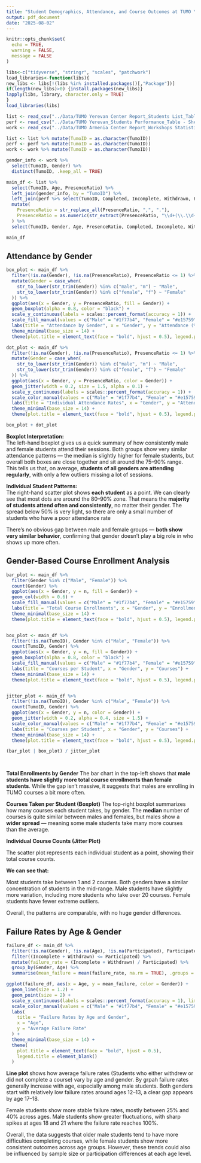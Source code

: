 ```yaml
---
title: "Student Demographics, Attendance, and Course Outcomes at TUMO Yerevan"
output: pdf_document
date: "2025-08-02"
---
```



```r
knitr::opts_chunk$set(
  echo = TRUE,
  warning = FALSE,
  message = FALSE
)

libs<-c("tidyverse", "stringr", "scales", "patchwork")
load_libraries<-function(libs){
new_libs <- libs[!(libs %in% installed.packages()[,"Package"])]
if(length(new_libs)>0) {install.packages(new_libs)}
lapply(libs, library, character.only = TRUE)
}
load_libraries(libs)
```



```r

list <- read_csv("../Data/TUMO Yerevan Center Report_Students List_Table - Sheet1.csv")
perf <- read_csv("../Data/TUMO Yerevan_Students Performance_Table - Sheet1.csv")
work <- read_csv("../Data/TUMO Armenia Center Report_Workshops Statistics_Table.csv")

list <- list %>% mutate(TumoID = as.character(TumoID))
perf <- perf %>% mutate(TumoID = as.character(TumoID))
work <- work %>% mutate(TumoID = as.character(TumoID))

gender_info <- work %>%
  select(TumoID, Gender) %>%
  distinct(TumoID, .keep_all = TRUE)

main_df <- list %>%
  select(TumoID, Age, PresenceRatio) %>%
  left_join(gender_info, by = "TumoID") %>%
  left_join(perf %>% select(TumoID, Completed, Incomplete, Withdrawn, Participated), by = "TumoID") %>%
  mutate(
    PresenceRatio = str_replace_all(PresenceRatio, ",", "."),
    PresenceRatio = as.numeric(str_extract(PresenceRatio, "\\d+(\\.\\d+)?")) / 100
  ) %>%
  select(TumoID, Gender, Age, PresenceRatio, Completed, Incomplete, Withdrawn, Participated)

main_df

```

## Attendance by Gender

```r
box_plot <- main_df %>%
  filter(!is.na(Gender), !is.na(PresenceRatio), PresenceRatio <= 1) %>%
  mutate(Gender = case_when(
    str_to_lower(str_trim(Gender)) %in% c("male", "m") ~ "Male",
    str_to_lower(str_trim(Gender)) %in% c("female", "f") ~ "Female"
  )) %>%
  ggplot(aes(x = Gender, y = PresenceRatio, fill = Gender)) +
  geom_boxplot(alpha = 0.8, color = "black") +
  scale_y_continuous(labels = scales::percent_format(accuracy = 1)) +
  scale_fill_manual(values = c("Male" = "#1f77b4", "Female" = "#e15759")) +
  labs(title = "Attendance by Gender", x = "Gender", y = "Attendance (%)") +
  theme_minimal(base_size = 14) +
  theme(plot.title = element_text(face = "bold", hjust = 0.5), legend.position = "none")

dot_plot <- main_df %>%
  filter(!is.na(Gender), !is.na(PresenceRatio), PresenceRatio <= 1) %>%
  mutate(Gender = case_when(
    str_to_lower(str_trim(Gender)) %in% c("male", "m") ~ "Male",
    str_to_lower(str_trim(Gender)) %in% c("female", "f") ~ "Female"
  )) %>%
  ggplot(aes(x = Gender, y = PresenceRatio, color = Gender)) +
  geom_jitter(width = 0.2, size = 1.5, alpha = 0.1) +
  scale_y_continuous(labels = scales::percent_format(accuracy = 1)) +
  scale_color_manual(values = c("Male" = "#1f77b4", "Female" = "#e15759")) +
  labs(title = "Individual Attendance Rates", x = "Gender", y = "Attendance (%)") +
  theme_minimal(base_size = 14) +
  theme(plot.title = element_text(face = "bold", hjust = 0.5), legend.position = "none")

box_plot + dot_plot

```
**Boxplot Interpretation:**  
The left-hand boxplot gives us a quick summary of how consistently male and female students attend their sessions. 
Both groups show very similar attendance patterns — the median is slightly higher for female students, 
but overall both boxes are close together and sit around the 75–90% range. This tells us that, on average, 
**students of all genders are attending regularly**, with only a few outliers missing a lot of sessions.

**Individual Student Patterns:**  
The right-hand scatter plot shows **each student** as a point. We can clearly see that most dots are around the 80–90% zone. 
That means the **majority of students attend often and consistently**, no matter their gender. 
The spread below 50% is very light, so there are only a small number of students who have a poor attendance rate

There’s no obvious gap between male and female groups — **both show very similar behavior**, 
confirming that gender doesn't play a big role in who shows up more often.

## Gender-Based Course Enrollment Analysis

```r
bar_plot <- main_df %>%
  filter(Gender %in% c("Male", "Female")) %>%
  count(Gender) %>%
  ggplot(aes(x = Gender, y = n, fill = Gender)) +
  geom_col(width = 0.6) +
  scale_fill_manual(values = c("Male" = "#1f77b4", "Female" = "#e15759")) +
  labs(title = "Total Course Enrollments", x = "Gender", y = "Enrollments") +
  theme_minimal(base_size = 14) +
  theme(plot.title = element_text(face = "bold", hjust = 0.5), legend.position = "none")


box_plot <- main_df %>%
  filter(!is.na(TumoID), Gender %in% c("Male", "Female")) %>%
  count(TumoID, Gender) %>%
  ggplot(aes(x = Gender, y = n, fill = Gender)) +
  geom_boxplot(alpha = 0.8, color = "black") +
  scale_fill_manual(values = c("Male" = "#1f77b4", "Female" = "#e15759")) +
  labs(title = "Courses per Student", x = "Gender", y = "Courses") +
  theme_minimal(base_size = 14) +
  theme(plot.title = element_text(face = "bold", hjust = 0.5), legend.position = "none")


jitter_plot <- main_df %>%
  filter(!is.na(TumoID), Gender %in% c("Male", "Female")) %>%
  count(TumoID, Gender) %>%
  ggplot(aes(x = Gender, y = n, color = Gender)) +
  geom_jitter(width = 0.2, alpha = 0.4, size = 1.5) +
  scale_color_manual(values = c("Male" = "#1f77b4", "Female" = "#e15759")) +
  labs(title = "Courses per Student", x = "Gender", y = "Courses") +
  theme_minimal(base_size = 14) +
  theme(plot.title = element_text(face = "bold", hjust = 0.5), legend.position = "none")

(bar_plot | box_plot) / jitter_plot

  
```
**Total Enrollments by Gender**
The bar chart in the top-left shows that **male students have slightly more total course enrollments than female students**. 
While the gap isn’t massive, it suggests that males are enrolling in TUMO courses a bit more often.

**Courses Taken per Student (Boxplot)**
The top-right boxplot summarizes how many courses each student takes, by gender. 
The **median** number of courses is quite similar between males and females, but males 
show a **wider spread** — meaning some male students take many more courses than the average.

**Individual Course Counts (Jitter Plot)**

The scatter plot represents each individual student as a point, 
showing their total course counts. 

**We can see that:**

Most students take between 1 and 2 courses.
Both genders have a similar concentration of students in the mid-range.
Male students have slightly more variation, including more students who take over 20 courses.
Female students have fewer extreme outliers.

Overall, the patterns are comparable, with no huge gender differences.

## Failure Rates by Age & Gender

```r

failure_df <- main_df %>%
  filter(!is.na(Gender), !is.na(Age), !is.na(Participated), Participated > 0) %>%
  filter((Incomplete + Withdrawn) <= Participated) %>%
  mutate(failure_rate = (Incomplete + Withdrawn) / Participated) %>%
  group_by(Gender, Age) %>%
  summarise(mean_failure = mean(failure_rate, na.rm = TRUE), .groups = "drop")

ggplot(failure_df, aes(x = Age, y = mean_failure, color = Gender)) +
  geom_line(size = 1.2) +
  geom_point(size = 2) +
  scale_y_continuous(labels = scales::percent_format(accuracy = 1), limits = c(0, 1)) +
  scale_color_manual(values = c("Male" = "#1f77b4", "Female" = "#e15759")) +
  labs(
    title = "Failure Rates by Age and Gender",
    x = "Age",
    y = "Average Failure Rate"
  ) +
  theme_minimal(base_size = 14) +
  theme(
    plot.title = element_text(face = "bold", hjust = 0.5),
    legend.title = element_blank()
  )


```
**Line plot** shows how average failure rates (Students who either withdrew or did not complete a course) 
vary by age and gender. By grpah failure rates generally increase with age, 
especially among male students. Both genders start with relatively low failure rates around ages 12–13, 
a clear gap appears by age 17–18.

Female students show more stable failure rates, mostly between 25% and 40% across ages. 
Male students show greater fluctuations, with sharp spikes at ages 18 and 21 
where the failure rate reaches 100%. 

Overall, the data suggests that older male students tend to have more difficulties completing courses, 
while female students show more consistent outcomes across age groups. 
However, these trends could also be influenced by sample size or participation differences at each age level.

